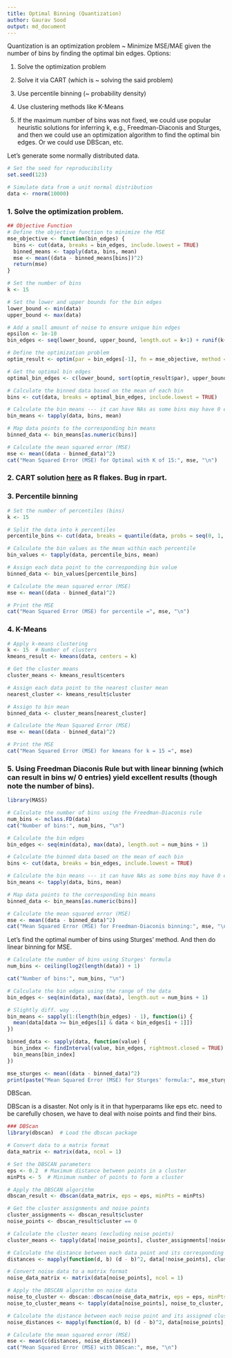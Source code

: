 ```yaml
---
title: Optimal Binning (Quantization)
author: Gaurav Sood
output: md_document
---
```


Quantization is an optimization problem \~ Minimize MSE/MAE given the number of bins by finding the optimal bin edges. Options:

1.  Solve the optimization problem

2.  Solve it via CART (which is \~ solving the said problem)

3.  Use percentile binning (\~ probability density)

4.  Use clustering methods like K-Means

5.  If the maximum number of bins was not fixed, we could use popular heuristic solutions for inferring k, e.g., Freedman-Diaconis and Sturges, and then we could use an optimization algorithm to find the optimal bin edges. Or we could use DBScan, etc.

Let's generate some normally distributed data.

```r
# Set the seed for reproducibility
set.seed(123)

# Simulate data from a unit normal distribution
data <- rnorm(10000)
```

### 1. Solve the optimization problem.

```r
## Objective Function
# Define the objective function to minimize the MSE
mse_objective <- function(bin_edges) {
  bins <- cut(data, breaks = bin_edges, include.lowest = TRUE)
  binned_means <- tapply(data, bins, mean)
  mse <- mean((data - binned_means[bins])^2)
  return(mse)
}

# Set the number of bins
k <- 15

# Set the lower and upper bounds for the bin edges
lower_bound <- min(data)
upper_bound <- max(data)

# Add a small amount of noise to ensure unique bin edges
epsilon <- 1e-10
bin_edges <- seq(lower_bound, upper_bound, length.out = k+1) + runif(k+1, -epsilon, epsilon)

# Define the optimization problem
optim_result <- optim(par = bin_edges[-1], fn = mse_objective, method = "SANN")

# Get the optimal bin edges
optimal_bin_edges <- c(lower_bound, sort(optim_result$par), upper_bound)

# Calculate the binned data based on the mean of each bin
bins <- cut(data, breaks = optimal_bin_edges, include.lowest = TRUE)

# Calculate the bin means --- it can have NAs as some bins may have 0 entries
bin_means <- tapply(data, bins, mean)

# Map data points to the corresponding bin means
binned_data <- bin_means[as.numeric(bins)]

# Calculate the mean squared error (MSE)
mse <- mean((data - binned_data)^2)
cat("Mean Squared Error (MSE) for Optimal with K of 15:", mse, "\n")
```

### 2. CART solution [here](tree_split.ipynb) as R flakes. Bug in rpart.

### 3.  Percentile binning

```r
# Set the number of percentiles (bins)
k <- 15

# Split the data into k percentiles
percentile_bins <- cut(data, breaks = quantile(data, probs = seq(0, 1, length.out = k + 1)), include.lowest = TRUE, labels = FALSE)

# Calculate the bin values as the mean within each percentile
bin_values <- tapply(data, percentile_bins, mean)

# Assign each data point to the corresponding bin value
binned_data <- bin_values[percentile_bins]

# Calculate the mean squared error (MSE)
mse <- mean((data - binned_data)^2)

# Print the MSE
cat("Mean Squared Error (MSE) for percentile =", mse, "\n")
```

### 4.  K-Means

```r
# Apply k-means clustering
k <- 15  # Number of clusters
kmeans_result <- kmeans(data, centers = k)

# Get the cluster means
cluster_means <- kmeans_result$centers

# Assign each data point to the nearest cluster mean
nearest_cluster <- kmeans_result$cluster

# Assign to bin mean
binned_data <- cluster_means[nearest_cluster]

# Calculate the Mean Squared Error (MSE)
mse <- mean((data - binned_data)^2)

# Print the MSE
cat("Mean Squared Error (MSE) for kmeans for k = 15 =", mse)
```

### 5.  Using Freedman Diaconis Rule but with linear binning (which can result in bins w/ 0 entries) yield excellent results (though note the number of bins).

```r
library(MASS)

# Calculate the number of bins using the Freedman-Diaconis rule
num_bins <- nclass.FD(data)
cat("Number of bins:", num_bins, "\n")

# Calculate the bin edges
bin_edges <- seq(min(data), max(data), length.out = num_bins + 1)

# Calculate the binned data based on the mean of each bin
bins <- cut(data, breaks = bin_edges, include.lowest = TRUE)

# Calculate the bin means --- it can have NAs as some bins may have 0 entries
bin_means <- tapply(data, bins, mean)

# Map data points to the corresponding bin means
binned_data <- bin_means[as.numeric(bins)]

# Calculate the mean squared error (MSE)
mse <- mean((data - binned_data)^2)
cat("Mean Squared Error (MSE) for Freedman-Diaconis binning:", mse, "\n")
```

Let's find the optimal number of bins using Sturges' method. And then do linear binning for MSE.

```r
# Calculate the number of bins using Sturges' formula
num_bins <- ceiling(log2(length(data)) + 1)

cat("Number of bins:", num_bins, "\n")

# Calculate the bin edges using the range of the data
bin_edges <- seq(min(data), max(data), length.out = num_bins + 1)

# Slightly diff. way ...
bin_means <- sapply(1:(length(bin_edges) - 1), function(i) {
  mean(data[data >= bin_edges[i] & data < bin_edges[i + 1]])
})

binned_data <- sapply(data, function(value) {
  bin_index <- findInterval(value, bin_edges, rightmost.closed = TRUE)
  bin_means[bin_index]
})

mse_sturges <- mean((data - binned_data)^2)
print(paste("Mean Squared Error (MSE) for Sturges' formula:", mse_sturges))
```

DBScan.

DBScan is a disaster. Not only is it in that hyperparams like eps etc. need to be carefully chosen, we have to deal with noise points and find their bins.

```r
### DBScan
library(dbscan)  # Load the dbscan package

# Convert data to a matrix format
data_matrix <- matrix(data, ncol = 1)

# Set the DBSCAN parameters
eps <- 0.2  # Maximum distance between points in a cluster
minPts <- 5  # Minimum number of points to form a cluster

# Apply the DBSCAN algorithm
dbscan_result <- dbscan(data_matrix, eps = eps, minPts = minPts)

# Get the cluster assignments and noise points
cluster_assignments <- dbscan_result$cluster
noise_points <- dbscan_result$cluster == 0

# Calculate the cluster means (excluding noise points)
cluster_means <- tapply(data[!noise_points], cluster_assignments[!noise_points], mean)

# Calculate the distance between each data point and its corresponding cluster mean
distances <- mapply(function(d, b) (d - b)^2, data[!noise_points], cluster_means[cluster_assignments[!noise_points]])

# Convert noise data to a matrix format
noise_data_matrix <- matrix(data[noise_points], ncol = 1)

# Apply the DBSCAN algorithm on noise data
noise_to_cluster <- dbscan::dbscan(noise_data_matrix, eps = eps, minPts = 1)$cluster
noise_to_cluster_means <- tapply(data[noise_points], noise_to_cluster, mean)

# Calculate the distance between each noise point and its assigned cluster mean
noise_distances <- mapply(function(d, b) (d - b)^2, data[noise_points], noise_to_cluster_means[noise_to_cluster])

# Calculate the mean squared error (MSE)
mse <- mean(c(distances, noise_distances))
cat("Mean Squared Error (MSE) with DBScan:", mse, "\n")
```
